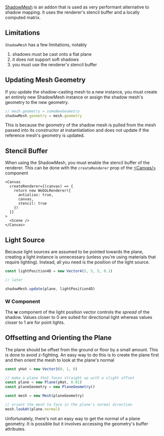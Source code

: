 [ShadowMesh](https://github.com/mrdoob/three.js/blob/master/examples/jsm/objects/ShadowMesh.js) is an addon that is used as very performant alternative to shadow mapping. It uses the renderer's stencil buffer and a locally computed matrix.

<Example path="shadows/shadow-mesh" />

## Limitations

`ShadowMesh` has a few limitations, notably

1. shadows must be cast onto a flat plane
2. it does not support soft shadows
3. you must use the renderer's stencil buffer

## Updating Mesh Geometry

If you update the shadow-casting mesh to a new instance, you must create an entirely new ShadowMesh instance or assign the shadow mesh's geometry to the new geometry.

```ts
// mesh.geometry = someNewGeometry
shadowMesh.geometry = mesh.geometry
```

This is because the geometry of the shadow mesh is pulled from the mesh passed into its constructor at instantiatiation and does not update if the reference mesh's geometry is updated.

## Stencil Buffer

When using the ShadowMesh, you must enable the stencil buffer of the renderer. This can be done with the `createRenderer` prop of the [\<Canvas/>](/docs/reference/core/canvas) component

```svelte
<Canvas
  createRenderer={(canvas) => {
    return new WebGLRenderer({
      antialias: true,
      canvas,
      stencil: true
    })
  }}
>
  <Scene />
</Canvas>
```

## Light Source

Because light sources are assumed to be pointed towards the plane, creating a light instance is unnecessary (unless you're using materials that require lighting). Instead, all you need is the position of the light source.

```ts
const lightPosition4D = new Vector4(5, 5, 5, 0.1)

// later

shadowMesh.update(plane, lightPosition4D)
```

### W Component

The **w** component of the light position vector controls the _spread_ of the shadow. Values closer to 0 are suited for directional light whereas values closer to 1 are for point lights.

## Offsetting and Orienting the Plane

The plane should be offset from the ground or floor by a small amount. This is done to avoid z-fighting. An easy way to do this is to create the plane first and then orient the mesh to look at the plane's normal

```ts
const yHat = new Vector3(0, 1, 0)

// make a plane that faces straight up with a slight offset
const plane = new Plane(yHat, 0.01)
const planeGeometry = new PlaneGeometry()

const mesh = new Mesh(planeGeometry)

// orient the mesh to face in the plane's normal direction
mesh.lookAt(plane.normal)
```

Unfortunately, there's not an easy way to get the normal of a plane geometry. It is possible but it involves accessing the geometry's buffer attributes.

